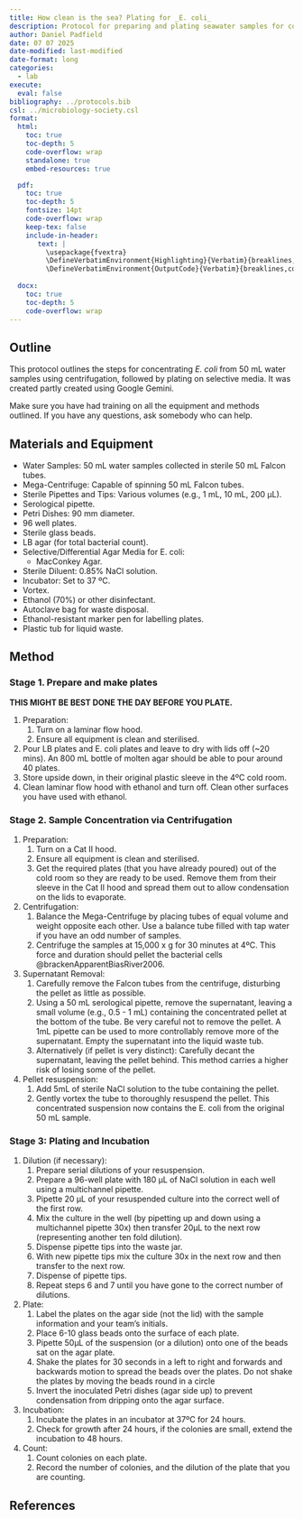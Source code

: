 ```yaml
---
title: How clean is the sea? Plating for _E. coli_
description: Protocol for preparing and plating seawater samples for counting _E. coli_.
author: Daniel Padfield
date: 07 07 2025
date-modified: last-modified
date-format: long
categories:
  - lab
execute: 
  eval: false
bibliography: ../protocols.bib
csl: ../microbiology-society.csl
format:
  html:
    toc: true
    toc-depth: 5
    code-overflow: wrap
    standalone: true
    embed-resources: true

  pdf:
    toc: true
    toc-depth: 5
    fontsize: 14pt
    code-overflow: wrap
    keep-tex: false
    include-in-header: 
       text: |
         \usepackage{fvextra}
         \DefineVerbatimEnvironment{Highlighting}{Verbatim}{breaklines,commandchars=\\\{\}}
         \DefineVerbatimEnvironment{OutputCode}{Verbatim}{breaklines,commandchars=\\\{\}}
  
  docx:
    toc: true
    toc-depth: 5
    code-overflow: wrap
---
```


## Outline

This protocol outlines the steps for concentrating _E. coli_ from 50 mL water samples using centrifugation, followed by plating on selective media. It was created partly created using Google Gemini.

Make sure you have had training on all the equipment and methods outlined. If you have any questions, ask somebody who can help.

## Materials and Equipment

* Water Samples: 50 mL water samples collected in sterile 50 mL Falcon tubes. 
* Mega-Centrifuge: Capable of spinning 50 mL Falcon tubes.
* Sterile Pipettes and Tips: Various volumes (e.g., 1 mL, 10 mL, 200 µL).
* Serological pipette.
* Petri Dishes: 90 mm diameter.
* 96 well plates.
* Sterile glass beads.
* LB agar (for total bacterial count).
* Selective/Differential Agar Media for E. coli:  
   * MacConkey Agar.
* Sterile Diluent: 0.85% NaCl solution. 
* Incubator: Set to 37 ºC. 
* Vortex.
* Ethanol (70%) or other disinfectant.
* Autoclave bag for waste disposal. 
* Ethanol-resistant marker pen for labelling plates.
* Plastic tub for liquid waste.
 
## Method

### Stage 1. Prepare and make plates

**THIS MIGHT BE BEST DONE THE DAY BEFORE YOU PLATE.**

1. Preparation:
   1. Turn on a laminar flow hood.
   2. Ensure all equipment is clean and sterilised.
2. Pour LB plates and E. coli plates and leave to dry with lids off (~20 mins). An 800 mL bottle of molten agar should be able to pour around 40 plates.
3. Store upside down, in their original plastic sleeve in the 4ºC cold room.
4. Clean laminar flow hood with ethanol and turn off. Clean other surfaces you have used with ethanol.

### Stage 2. Sample Concentration via Centrifugation 

1. Preparation: 
   1. Turn on a Cat II hood.
   2. Ensure all equipment is clean and sterilised.  
   3. Get the required plates (that you have already poured) out of the cold room so they are ready to be used. Remove them from their sleeve in the Cat II hood and spread them out to allow condensation on the lids to evaporate.
2. Centrifugation: 
   1. Balance the Mega-Centrifuge by placing tubes of equal volume and weight opposite each other. Use a balance tube filled with tap water if you have an odd number of samples. 
   2. Centrifuge the samples at 15,000 x g for 30 minutes at 4ºC. This force and duration should pellet the bacterial cells @brackenApparentBiasRiver2006.
3. Supernatant Removal: 
   1. Carefully remove the Falcon tubes from the centrifuge, disturbing the pellet as little as possible. 
   2. Using a 50 mL serological pipette, remove the supernatant, leaving a small volume (e.g., 0.5 - 1 mL) containing the concentrated pellet at the bottom of the tube. Be very careful not to remove the pellet. A 1mL pipette can be used to more controllably remove more of the supernatant. Empty the supernatant into the liquid waste tub.
   3. Alternatively (if pellet is very distinct): Carefully decant the supernatant, leaving the pellet behind. This method carries a higher risk of losing some of the pellet.  
4. Pellet resuspension: 
   1. Add 5mL of sterile NaCl solution to the tube containing the pellet. 
   2. Gently vortex the tube to thoroughly resuspend the pellet. This concentrated suspension now contains the E. coli from the original 50 mL sample. 

### Stage 3: Plating and Incubation 

1. Dilution (if necessary):
   1. Prepare serial dilutions of your resuspension.
   2. Prepare a 96-well plate with 180 µL of NaCl solution in each well using a multichannel pipette.
   3. Pipette 20 µL of your resuspended culture into the correct well of the first row.
   4. Mix the culture in the well (by pipetting up and down using a multichannel pipette 30x) then transfer 20µL to the next row (representing another ten fold dilution).
   5. Dispense pipette tips into the waste jar.
   6. With new pipette tips mix the culture 30x in the next row and then transfer to the next row.
   7. Dispense of pipette tips.
   8. Repeat steps 6 and 7 until you have gone to the correct number of dilutions.
2. Plate:
   1. Label the plates on the agar side (not the lid) with the sample information and your team’s initials.
   2. Place 6-10 glass beads onto the surface of each plate. 
   3. Pipette 50µL of the suspension (or a dilution) onto one of the beads sat on the agar plate. 
   4. Shake the plates for 30 seconds in a left to right and forwards and backwards motion to spread the beads over the plates. Do not shake the plates by moving the beads round in a circle 
   5. Invert the inoculated Petri dishes (agar side up) to prevent condensation from dripping onto the agar surface. 
3. Incubation: 
   1. Incubate the plates in an incubator at 37ºC for 24 hours.
   2. Check for growth after 24 hours, if the colonies are small, extend the incubation to 48 hours. 
4. Count:
   1. Count colonies on each plate.
   2. Record the number of colonies, and the dilution of the plate that you are counting.

## References

::: {#refs}
:::